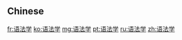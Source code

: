 {{also|語法學}}
==Chinese==
{{zh-see|語法學}}

[[fr:语法学]]
[[ko:语法学]]
[[mg:语法学]]
[[pt:语法学]]
[[ru:语法学]]
[[zh:语法学]]